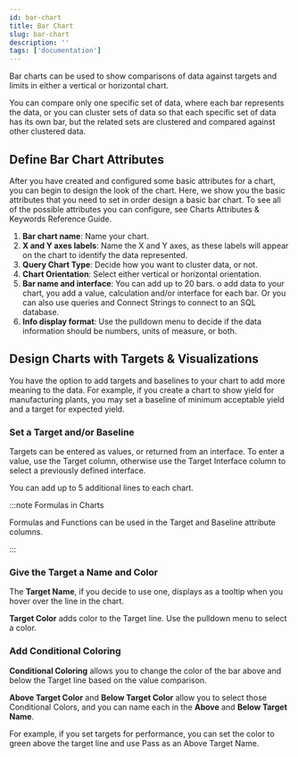 ```yaml
---
id: bar-chart
title: Bar Chart
slug: bar-chart
description: ''
tags: ['documentation']
---
```



Bar charts can be used to show comparisons of data against targets and limits in either a vertical or horizontal chart.

You can compare only one specific set of data, where each bar represents the data, or you can cluster sets of data so that each specific set of data has its own bar, but the related sets are clustered and compared against other clustered data.

<StylizedImage
  imgURL="img/designer/barchart-enduser.png"
  alt="Bar Chart End User"
/>

## Define Bar Chart Attributes

After you have created and configured some basic attributes for a chart, you can begin to design the look of the chart. Here, we show you the basic attributes that you need to set in order design a basic bar chart. To see all of the possible attributes you can configure, see Charts Attributes & Keywords Reference Guide.

1. **Bar chart name**: Name your chart.
2. **X and Y axes labels**: Name the X and Y axes, as these labels will appear on the chart to identify the data represented.
3. **Query Chart Type**: Decide how you want to cluster data, or not.
4. **Chart Orientation**: Select either vertical or horizontal orientation.
5. **Bar name and interface**: You can add up to 20 bars. o add data to your chart, you add a value, calculation and/or interface for each bar. Or you can also use queries and Connect Strings to connect to an SQL database.
6. **Info display format**: Use the pulldown menu to decide if the data information should be numbers, units of measure, or both.

<StylizedImage
  imgURL="img/designer/charts-attributes.png"
  alt="Chart Attributes"
/>

## Design Charts with Targets & Visualizations

You have the option to add targets and baselines to your chart to add more meaning to the data. For example, if you create a chart to show yield for manufacturing plants, you may set a baseline of minimum acceptable yield and a target for expected yield.

### Set a Target and/or Baseline

Targets can be entered as values, or returned from an interface. To enter a value, use the Target column, otherwise use the Target Interface column to select a previously defined interface.

You can add up to 5 additional lines to each chart.

:::note Formulas in Charts

Formulas and Functions can be used in the Target and Baseline attribute columns.

:::

### Give the Target a Name and Color

The **Target Name**, if you decide to use one, displays as a tooltip when you hover over the line in the chart.

**Target Color** adds color to the Target line. Use the pulldown menu to select a color.

### Add Conditional Coloring

**Conditional Coloring** allows you to change the color of the bar above and below the Target line based on the value comparison.

**Above Target Color** and **Below Target Color** allow you to select those Conditional Colors, and you can name each in the **Above** and **Below Target Name**.

For example, if you set targets for performance, you can set the color to green above the target line and use Pass as an Above Target Name.

<StylizedImage
  imgURL="img/designer/charts-coloring.png"
  alt="Charts Coloring"
/>